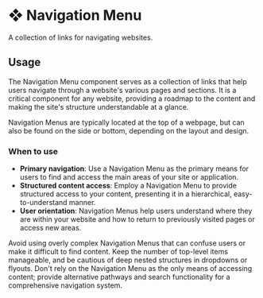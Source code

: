 # ❖ Navigation Menu

A collection of links for navigating websites.


## Usage

The Navigation Menu component serves as a collection of links that help users navigate through a website's various pages and sections. It is a critical component for any website, providing a roadmap to the content and making the site's structure understandable at a glance. 

Navigation Menus are typically located at the top of a webpage, but can also be found on the side or bottom, depending on the layout and design.

### When to use
- **Primary navigation**: Use a Navigation Menu as the primary means for users to find and access the main areas of your site or application.
- **Structured content access**: Employ a Navigation Menu to provide structured access to your content, presenting it in a hierarchical, easy-to-understand manner.
- **User orientation**: Navigation Menus help users understand where they are within your website and how to return to previously visited pages or access new areas.

Avoid using overly complex Navigation Menus that can confuse users or make it difficult to find content. Keep the number of top-level items manageable, and be cautious of deep nested structures in dropdowns or flyouts. Don't rely on the Navigation Menu as the only means of accessing content; provide alternative pathways and search functionality for a comprehensive navigation system.